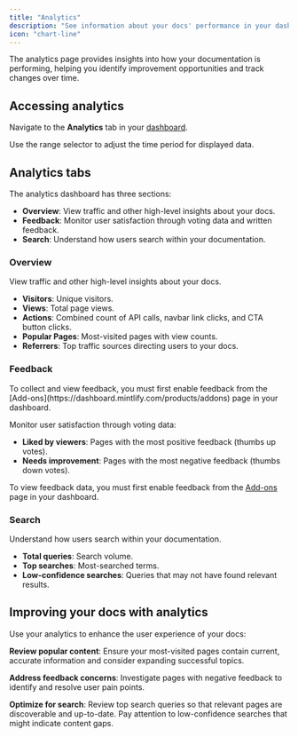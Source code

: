 ```yaml
---
title: "Analytics"
description: "See information about your docs' performance in your dashboard"
icon: "chart-line"
---
```


The analytics page provides insights into how your documentation is performing, helping you identify improvement opportunities and track changes over time.

## Accessing analytics

Navigate to the **Analytics** tab in your [dashboard](https://dashboard.mintlify.com/products/analytics).

Use the range selector to adjust the time period for displayed data.

## Analytics tabs

The analytics dashboard has three sections:

- **Overview**: View traffic and other high-level insights about your docs.
- **Feedback**: Monitor user satisfaction through voting data and written feedback.
- **Search**: Understand how users search within your documentation.

### Overview
View traffic and other high-level insights about your docs.

- **Visitors**: Unique visitors.
- **Views**: Total page views.
- **Actions**: Combined count of API calls, navbar link clicks, and CTA button clicks.
- **Popular Pages**: Most-visited pages with view counts.
- **Referrers**: Top traffic sources directing users to your docs.

### Feedback

<Info>
To collect and view feedback, you must first enable feedback from the [Add-ons](https://dashboard.mintlify.com/products/addons) page in your dashboard.
</Info>

Monitor user satisfaction through voting data:

- **Liked by viewers**: Pages with the most positive feedback (thumbs up votes).
- **Needs improvement**: Pages with the most negative feedback (thumbs down votes).

To view feedback data, you must first enable feedback from the [Add-ons](https://dashboard.mintlify.com/products/addons) page in your dashboard.

### Search
Understand how users search within your documentation.

- **Total queries**: Search volume.
- **Top searches**: Most-searched terms.
- **Low-confidence searches**: Queries that may not have found relevant results.

## Improving your docs with analytics

Use your analytics to enhance the user experience of your docs:

**Review popular content**: Ensure your most-visited pages contain current, accurate information and consider expanding successful topics.

**Address feedback concerns**: Investigate pages with negative feedback to identify and resolve user pain points.

**Optimize for search**: Review top search queries so that relevant pages are discoverable and up-to-date. Pay attention to low-confidence searches that might indicate content gaps.
